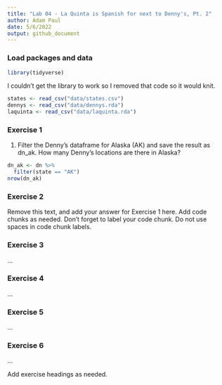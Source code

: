 ```yaml
---
title: "Lab 04 - La Quinta is Spanish for next to Denny's, Pt. 2"
author: Adam Paul
date: 5/6/2022
output: github_document
---
```


### Load packages and data

```r
library(tidyverse) 
```

I couldn't get the library to work so I removed that code so it would knit.

```r
states <- read_csv("data/states.csv")
dennys <- read_csv("data/dennys.rda")
laquinta <- read_csv("data/laquinta.rda")
```

### Exercise 1

1. Filter the Denny’s dataframe for Alaska (AK) and save the result as dn_ak. How many Denny’s locations are there in Alaska?

```r
dn_ak <- dn %>%
  filter(state == "AK")
nrow(dn_ak)
```


### Exercise 2

Remove this text, and add your answer for Exercise 1 here.
Add code chunks as needed.
Don't forget to label your code chunk.
Do not use spaces in code chunk labels.

### Exercise 3

...

### Exercise 4

...

### Exercise 5

...

### Exercise 6

...

Add exercise headings as needed.
